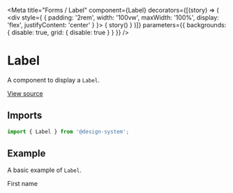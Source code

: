 
<Meta
  title="Forms / Label"
  component={Label}
  decorators={[(story) => (
    <div style={ { padding: '2rem', width: '100vw', maxWidth: '100%', display: 'flex', justifyContent: 'center' } }>
      { story() }
    </div>
  )]}
  parameters={{ backgrounds: { disable: true, grid: { disable: true } } }}
/>

# Label

A component to display a `Label`.

[View source](https://github.com/actarian/design-system/tree/main/src/ui/forms/label)

## Imports

```js
import { Label } from '@design-system';
```

<!--
## Props

<ArgsTable of={LabelProps} />
-->

## Example

A basic example of `Label`.

<Canvas>
  <Story name="default">
    <div style={{ padding: '4rem', fontSize: '2rem', width: '100%', maxWidth: '500px' }}>
      <Field>
        <Label>First name</Label>
      </Field>
    </div>
  </Story>
</Canvas>
